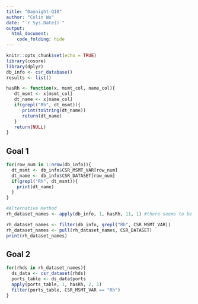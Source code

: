 ```yaml
---
title: "Daynight-Q10"
author: "Colin Wu"
date: "`r Sys.Date()`"
output: 
  html_document:
    code_folding: hide
---
```


```r
knitr::opts_chunk$set(echo = TRUE)
library(cosore)
library(dplyr)
db_info <- csr_database()
results <- list()
```
```r
hasRh <- function(x, msmt_col, name_col){
   dt_msmt <- x[msmt_col]
   dt_name <- x[name_col]
   if(grepl("Rh", dt_msmt)){
      print(toString(dt_name))
      return(dt_name)
   }
   return(NULL)
}
```

## Goal 1
```r
for(row_num in 1:nrow(db_info)){
  dt_msmt <- db_info$CSR_MSMT_VAR[row_num]
  dt_name <- db_info$CSR_DATASET[row_num]
  if(grepl("Rh", dt_msmt)){
    print(dt_name)
  }
}

#Alternative Method
rh_dataset_names <- apply(db_info, 1, hasRh, 11, 1) #there seems to be a lot of null values, is there a cleaner way to get a list of names w/o nulls using the apply function?

```
```r
rh_dataset_names <- filter(db_info, grepl("Rh", CSR_MSMT_VAR))
rh_dataset_names <- pull(rh_dataset_names, CSR_DATASET)
print(rh_dataset_names)
```

## Goal 2
```r

for(rhds in rh_dataset_names){
  ds_data <- csr_dataset(rhds)
  ports_table <- ds_data$ports
  apply(ports_table, 1, hasRh, 2, 1)
  filter(ports_table, CSR_MSMT_VAR == "Rh")
}
```

